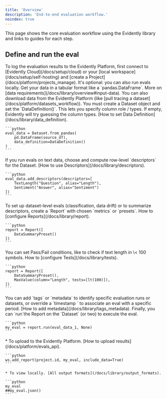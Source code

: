 ```yaml
---
title: 'Overview'
description: 'End-to-end evaluation workflow.'
noindex: true
---
```


This page shows the core evaluation workflow using the Evidently library and links to guides for each step.

## Define and run the eval

<Tip>
  To log the evaluation results to the Evidently Platform, first connect to [Evidently Cloud](/docs/setup/cloud) or your [local workspace](/docs/setup/self-hosting) and [create a Project](/docs/platform/projects_manage). It's optional: you can also run evals locally.
</Tip>

<Steps>
  <Step title="Prepare the input data">
    Get your data in a tabular format like a `pandas.DataFrame`. More on [data requirements](/docs/library/overview#input-data). You can also download data from the Evidently Platform (like [pull tracing a dataset](/docs/platform/datasets_workflow)).
  </Step>

  <Step title="Create a Dataset object">
    You must create a Dataset object and set the `DataDefinition()`. This lets you specify column role / types. If empty, Evidently will try guessing the column types. [How to set Data Definition](/docs/library/data_definition).

    ```python
    eval_data = Dataset.from_pandas(
        pd.DataFrame(source_df),
        data_definition=DataDefinition()
    )
    ```
  </Step>

  <Step title="(Optional) Add descriptors">
    If you run evals on text data, choose and compute row-level `descriptors` for the Dataset. [How to use Descriptors](/docs/library/descriptors).

    ```python
    eval_data.add_descriptors(descriptors=[
        TextLength("Question", alias="Length"),
        Sentiment("Answer", alias="Sentiment")
    ])
    ```
  </Step>

  <Step title="Configure Report">
    To set up dataset-level evals (classification, data drift) or to summarize descriptors, create a `Report` with chosen `metrics`  or `presets`. How to [configure Reports](/docs/library/report).

    ```python
    report = Report([
        DataSummaryPreset()
    ])
    ```
  </Step>

  <Step title="(Optional) Add Test conditions">
    You can set Pass/Fail conditions, like to check if text length in \< 100 symbols. How to [configure Tests](/docs/library/tests).

    ```python
    report = Report([
        DataSummaryPreset(),
        MaxValue(column="Length", tests=[lt(100)]),
    ])
    ```
  </Step>

  <Step title="(Optional). Add Tags and Timestamps">
    You can add `tags` or `metadata` to identify specific evaluation runs or datasets, or override a `timestamp ` to associate an eval with a specific period. [How to add metadata](/docs/library/tags_metadata).
  </Step>

  <Step title="Run the Report">
    Finally, you can `run`the Report on the `Dataset` (or two) to execute the eval.&#x20;

    ```python
    my_eval = report.run(eval_data_1, None)
    ```
  </Step>

  <Step title="Explore the results">
    * To upload to the Evidently Platform. [How to upload results](/docs/platform/evals_api).

    ```python
    ws.add_report(project.id, my_eval, include_data=True)
    ```

    * To view locally. [All output formats](/docs/library/output_formats).

    ```python
    my_eval
    ##my_eval.json()
    ```
  </Step>
</Steps>
